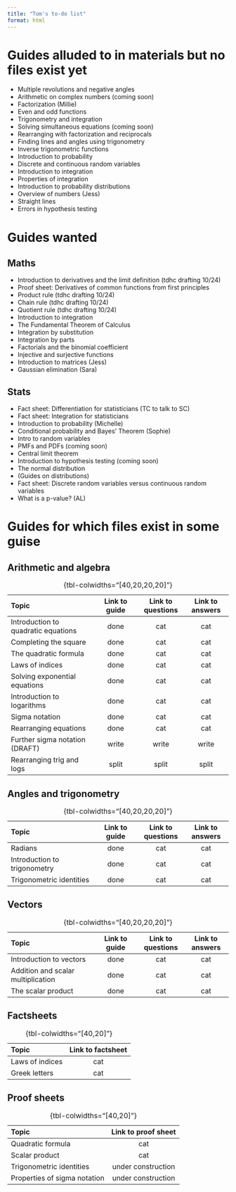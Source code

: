 ```yaml
---
title: "Tom's to-do list"
format: html
---
```


# Guides alluded to in materials but no files exist yet {-}

- Multiple revolutions and negative angles
- Arithmetic on complex numbers (coming soon)
- Factorization (Millie)
- Even and odd functions
- Trigonometry and integration 
- Solving simultaneous equations (coming soon)
- Rearranging with factorization and reciprocals
- Finding lines and angles using trigonometry
- Inverse trigonometric functions
- Introduction to probability
- Discrete and continuous random variables
- Introduction to integration
- Properties of integration
- Introduction to probability distributions
- Overview of numbers (Jess)
- Straight lines
- Errors in hypothesis testing

# Guides wanted {-}

## Maths {-}

- Introduction to derivatives and the limit definition (tdhc drafting 10/24)
- Proof sheet: Derivatives of common functions from first principles
- Product rule (tdhc drafting 10/24)
- Chain rule (tdhc drafting 10/24)
- Quotient rule (tdhc drafting 10/24)
- Introduction to integration
- The Fundamental Theorem of Calculus
- Integration by substitution
- Integration by parts
- Factorials and the binomial coefficient
- Injective and surjective functions
- Introduction to matrices (Jess)
- Gaussian elimination (Sara)

## Stats {-}

- Fact sheet: Differentiation for statisticians (TC to talk to SC)
- Fact sheet: Integration for statisticians
- Introduction to probability (Michelle)
- Conditional probability and Bayes' Theorem (Sophie)
- Intro to random variables
- PMFs and PDFs (coming soon)
- Central limit theorem
- Introduction to hypothesis testing (coming soon)
- The normal distribution
- (Guides on distributions)
- Fact sheet: Discrete random variables versus continuous random variables
- What is a p-value? (AL)

# Guides for which files exist in some guise {-}

## Arithmetic and algebra {-}

| **Topic**                            | Link to guide      | Link to questions  | Link to answers    |
|:-------------------------------------|:------------------:|:------------------:|:------------------:|
| Introduction to quadratic equations  | done | cat | cat |
| Completing the square                | done | cat | cat |
| The quadratic formula                | done | cat | cat |
| Laws of indices                      | done | cat | cat |
| Solving exponential equations        | done | cat | cat |
| Introduction to logarithms           | done | cat | cat |
| Sigma notation                       | done | cat | cat |
| Rearranging equations                | done | cat | cat |
| Further sigma notation (DRAFT)       | write | write | write |
| Rearranging trig and logs            | split | split | split |

: {tbl-colwidths="[40,20,20,20]"}

## Angles and trigonometry {-}

| **Topic**                            | Link to guide      | Link to questions  | Link to answers    |
|:-------------------------------------|:------------------:|:------------------:|:------------------:|
| Radians                              | done | cat | cat |
| Introduction to trigonometry         | done | cat | cat |
| Trigonometric identities             | done | cat | cat |

: {tbl-colwidths="[40,20,20,20]"}

## Vectors {-}

| **Topic**                            | Link to guide      | Link to questions  | Link to answers    |
|:-------------------------------------|:------------------:|:------------------:|:------------------:|
| Introduction to vectors              | done | cat | cat |
| Addition and scalar multiplication   | done | cat | cat |
| The scalar product                   | done | cat | cat |

: {tbl-colwidths="[40,20,20,20]"}

## Factsheets {-}

| **Topic**                            | Link to factsheet      |
|:-------------------------------------|:----------------------:| 
| Laws of indices                      | cat | 
| Greek letters                        | cat |

: {tbl-colwidths="[40,20]"}

## Proof sheets {-}

| **Topic**                            | Link to proof sheet      |
|:-------------------------------------|:----------------------:| 
| Quadratic formula                    | cat | 
| Scalar product                       | cat |
| Trigonometric identities             | under construction |
| Properties of sigma notation         | under construction |

: {tbl-colwidths="[40,20]"}
